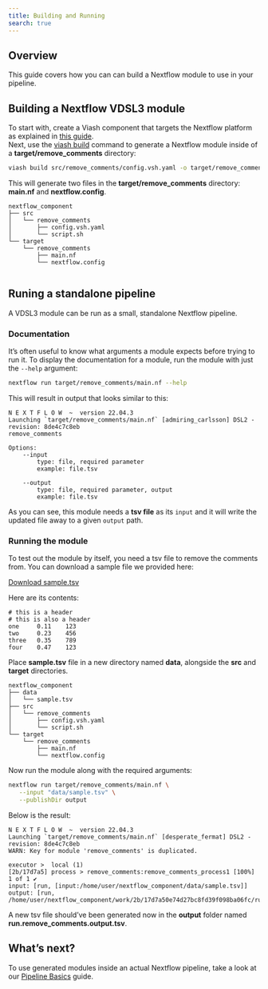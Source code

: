 ```yaml
---
title: Building and Running
search: true
---
```


## Overview

This guide covers how you can can build a Nextflow module to use in your pipeline.

## Building a Nextflow VDSL3 module

To start with, create a Viash component that targets the Nextflow platform as explained in [this guide](/documentation/guide/component/creation/nextflow.html).  
Next, use the [viash build]() command to generate a Nextflow module inside of a **target/remove_comments** directory:

```bash
viash build src/remove_comments/config.vsh.yaml -o target/remove_comments
```   

This will generate two files in the **target/remove_comments** directory: **main.nf** and **nextflow.config**.

```
nextflow_component
├── src
│   └── remove_comments
│       ├── config.vsh.yaml
│       └── script.sh
└── target
    └── remove_comments
        ├── main.nf
        └── nextflow.config


```

## Runing a standalone pipeline

A VDSL3 module can be run as a small, standalone Nextflow pipeline.  

### Documentation

It's often useful to know what arguments a module expects before trying to run it. To display the documentation for a module, run the module with just the `--help` argument:

```bash
nextflow run target/remove_comments/main.nf --help
```

This will result in output that looks similar to this:

```
N E X T F L O W  ~  version 22.04.3
Launching `target/remove_comments/main.nf` [admiring_carlsson] DSL2 - revision: 8de4c7c8eb
remove_comments

Options:
    --input
        type: file, required parameter
        example: file.tsv

    --output
        type: file, required parameter, output
        example: file.tsv
```

As you can see, this module needs a **tsv file** as its `input` and it will write the updated file away to a given `output` path.

### Running the module

To test out the module by itself, you need a tsv file to remove the comments from.
You can download a sample file we provided here: 

<!-- [Download sample.tsv](/download/remove_comments/sample.tsv "download"){#btn-download .btn-action .btn .btn-info .btn-lg role="button"} -->
<a href="/download/remove_comments/sample.tsv" id="btn-download" class="btn btn-info btn-md" role="button" download>Download sample.tsv</a>

Here are its contents:

```
# this is a header		
# this is also a header		
one     0.11	123
two	    0.23	456
three	0.35	789
four	0.47	123
```

Place **sample.tsv** file in a new directory named **data**, alongside the **src** and **target** directories.

```
nextflow_component
├── data
│   └── sample.tsv
├── src
│   └── remove_comments
│       ├── config.vsh.yaml
│       └── script.sh
└── target
    └── remove_comments
        ├── main.nf
        └── nextflow.config
```

Now run the module along with the required arguments:

```bash
nextflow run target/remove_comments/main.nf \
   --input "data/sample.tsv" \
   --publishDir output
```

Below is the result:

```
N E X T F L O W  ~  version 22.04.3
Launching `target/remove_comments/main.nf` [desperate_fermat] DSL2 - revision: 8de4c7c8eb
WARN: Key for module 'remove_comments' is duplicated.

executor >  local (1)
[2b/17d7a5] process > remove_comments:remove_comments_process1 [100%] 1 of 1 ✔
input: [run, [input:/home/user/nextflow_component/data/sample.tsv]]
output: [run, /home/user/nextflow_component/work/2b/17d7a50e74d27bc8fd39f098ba06fc/run.remove_comments.output.tsv]
```

A new tsv file should've been generated now in the **output** folder named **run.remove_comments.output.tsv**.

## What's next?

To use generated modules inside an actual Nextflow pipeline, take a look at our [Pipeline Basics](/documentation/guide/data-workflow/nextflow-pipeline/pipeline-basics.html) guide.